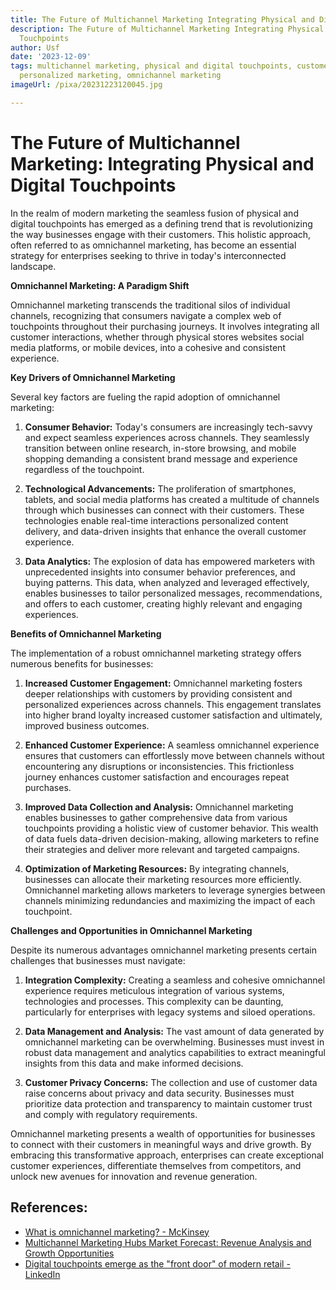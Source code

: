 ```yaml
---
title: The Future of Multichannel Marketing Integrating Physical and Digital Touchpoints
description: The Future of Multichannel Marketing Integrating Physical and Digital
  Touchpoints
author: Usf
date: '2023-12-09'
tags: multichannel marketing, physical and digital touchpoints, customer engagement,
  personalized marketing, omnichannel marketing
imageUrl: /pixa/20231223120045.jpg

---
```

# The Future  of Multichannel Marketing: Integrating Physical and Digital Touchpoints

In the realm of modern marketing the seamless fusion of physical and digital touchpoints has emerged as a defining trend that is revolutionizing the way businesses engage with their customers. This holistic approach, often referred to as omnichannel marketing, has become  an essential strategy for  enterprises seeking to thrive in today's interconnected landscape.

**Omnichannel Marketing: A Paradigm  Shift**

Omnichannel  marketing transcends the traditional silos  of  individual channels, recognizing that consumers navigate a complex web of touchpoints throughout their purchasing journeys.  It involves integrating all customer interactions, whether through physical stores websites social media platforms, or mobile devices, into a  cohesive and consistent experience.

**Key Drivers of  Omnichannel Marketing**

Several key factors are fueling the rapid adoption of omnichannel marketing:

1. **Consumer Behavior:** Today's consumers are increasingly tech-savvy and  expect seamless experiences across channels. They seamlessly transition  between online research, in-store browsing, and mobile shopping demanding a consistent brand message and  experience regardless of the touchpoint.

2. **Technological Advancements:** The proliferation of smartphones, tablets, and  social media platforms has created a multitude  of channels through which businesses  can connect with their customers. These technologies enable real-time interactions personalized content delivery, and data-driven insights that enhance the overall customer experience.

3. **Data Analytics:** The explosion  of data has empowered marketers with unprecedented insights into consumer behavior preferences, and buying patterns. This data,  when analyzed and leveraged effectively, enables businesses to tailor personalized messages, recommendations, and offers to each customer, creating highly relevant  and  engaging experiences.

**Benefits of Omnichannel Marketing**

The implementation of a robust omnichannel marketing strategy offers  numerous benefits for businesses:

1. **Increased Customer Engagement:** Omnichannel marketing fosters deeper relationships with customers by  providing consistent and  personalized experiences across channels. This engagement translates  into higher brand loyalty increased  customer satisfaction and ultimately, improved business outcomes.

2.  **Enhanced Customer Experience:** A seamless  omnichannel experience ensures that customers  can effortlessly move between channels without encountering any  disruptions or inconsistencies. This frictionless journey enhances customer satisfaction and encourages repeat purchases.

3.  **Improved Data Collection and Analysis:** Omnichannel marketing enables businesses to gather comprehensive data from various touchpoints providing a holistic view of  customer behavior.  This wealth of data fuels data-driven decision-making, allowing marketers to refine their strategies and deliver more relevant and targeted campaigns.

4. **Optimization of Marketing Resources:** By integrating channels, businesses can allocate their marketing resources more efficiently. Omnichannel marketing allows marketers to  leverage synergies  between  channels minimizing redundancies and maximizing the impact of each touchpoint.

**Challenges and Opportunities in  Omnichannel Marketing**

Despite its numerous advantages omnichannel marketing presents certain challenges that businesses must navigate:

1. **Integration Complexity:** Creating a seamless and cohesive omnichannel experience requires meticulous integration of various systems, technologies and processes.  This complexity can be daunting, particularly for enterprises with legacy systems and siloed operations.

2. **Data Management and Analysis:** The  vast amount  of data generated by omnichannel marketing can be overwhelming. Businesses must invest  in robust data management and analytics capabilities to extract meaningful  insights from this data and make informed  decisions.

3. **Customer Privacy Concerns:** The collection and use  of  customer data raise  concerns  about privacy and  data security. Businesses must prioritize data protection and  transparency to maintain customer trust  and comply with regulatory  requirements.

Omnichannel marketing presents a wealth of opportunities for businesses to connect  with their customers in meaningful ways and drive growth. By embracing this transformative  approach, enterprises can create exceptional  customer experiences, differentiate themselves from competitors, and  unlock  new avenues  for innovation and revenue generation.

## References:
- [What is omnichannel marketing? - McKinsey](https://www.mckinsey.com/featured-insights/mckinsey-explainers/what-is-omnichannel-marketing)
- [Multichannel Marketing Hubs Market Forecast: Revenue Analysis and Growth Opportunities](https://www.linkedin.com/pulse/multichannel-marketing-hubs-market-forecast-revenue)
- [Digital touchpoints emerge as the "front door" of modern retail - LinkedIn](https://www.linkedin.com/pulse/digital-touchpoints-emerge-front-door-modern-retail-scott-benedict-ybflc?trk=public_post_main-feed-card_feed-article-content)
